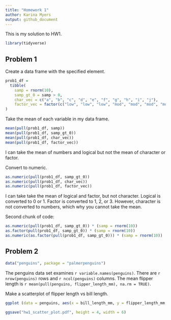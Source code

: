 ```yaml
---
title: "Homework 1"
author: Karina Myers
output: github_document
---
```


This is my solution to HW1. 

```r
library(tidyverse)
```

## Problem 1

Create a data frame with the specified element. 

```r
prob1_df =
  tibble(
    samp = rnorm(10),
    samp_gt_0 = samp > 0, 
    char_vec = c("a", "b", "c", "d", "e", "f", "g", "h", "i", "j"), 
    factor_vec = factor(c("low", "low", "low", "mod", "mod", "mod", "mod", "high", "high", "high"))
)
```

Take the mean of each variable in my data frame. 

```r
mean(pull(prob1_df, samp))
mean(pull(prob1_df, samp_gt_0))
mean(pull(prob1_df, char_vec))
mean(pull(prob1_df, factor_vec))
```

I can take the mean of numbers and logical but not the mean of character or factor. 

Convert to numeric.

```r
as.numeric(pull(prob1_df, samp_gt_0)) 
as.numeric(pull(prob1_df, char_vec))
as.numeric(pull(prob1_df, factor_vec))
```

I can take take the mean of logical and factor, but not character. Logical is converted to 0 or 1. Factor is converted to 1, 2, or 3. However, character is not converted to numbers, which  why you cannot take the mean. 

Second chunk of code:

```r
as.numeric(pull(prob1_df, samp_gt_0)) * (samp = rnorm(10))
as.factor(pull(prob1_df, samp_gt_0)) * (samp = rnorm(10))
as.numeric(as.factor(pull(prob1_df, samp_gt_0))) * (samp = rnorm(10))
```


## Problem 2 

```r
data("penguins", package = "palmerpenguins")
```

The penguins data set examines `r variable.names(penguins)`. 
There are `r nrow(penguins)` rows and `r ncol(penguins)` columns. 
The mean flipper length is `r mean(pull(penguins, flipper_length_mm), na.rm = TRUE)`. 

Make a scatterplot of flipper length vs bill length. 
```r
ggplot (data = penguins, aes(x = bill_length_mm, y = flipper_length_mm, color = species)) + geom_point() + ggtitle("Flipper Length and Bill Length by Species")

ggsave("hw1_scatter_plot.pdf", height = 4, width = 6) 
```






